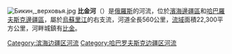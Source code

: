 {{Unreferenced|time=2021-01-13T10:35:32+00:00}}
[[File:Бикин,_верховья.jpg|thumb]]
'''比金河'''（{{lang-rus|Бикин|Bikin}}）是[[俄羅斯|俄羅斯]]的河流，位於[[濱海邊疆區|濱海邊疆區]]和[[哈巴羅夫斯克邊疆區|哈巴羅夫斯克邊疆區]]，屬於[[烏蘇里江|烏蘇里江]]的右支流，河道全長560公里，[[流域|流域]]面積22,300平方公里，河畔城鎮有[[比金_(俄羅斯)|比金]]。

{{coord|display=title}}
{{黑龙江水系}}

[[Category:滨海边疆区河流|Category:滨海边疆区河流]]
[[Category:哈巴罗夫斯克边疆区河流|Category:哈巴罗夫斯克边疆区河流]]
{{russia-geo-stub}}